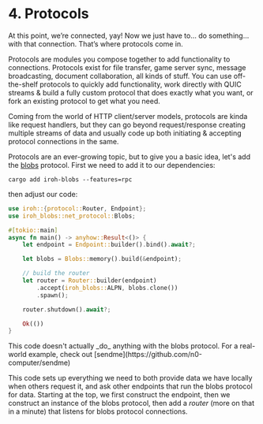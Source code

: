 
# 4. Protocols

At this point, we’re connected, yay! Now we just have to… do something… with that connection. That’s where protocols come in.

Protocols are modules you compose together to add functionality to connections. Protocols exist for file transfer, game server sync, message broadcasting, document collaboration, all kinds of stuff. You can use off-the-shelf protocols to quickly add functionality, work directly with QUIC streams & build a fully custom protocol that does exactly what you want, or fork an existing protocol to get what you need.

Coming from the world of HTTP client/server models, protocols are kinda like request handlers, but they can go beyond request/response creating multiple streams of data and usually code up both initiating & accepting protocol connections in the same.

Protocols are an ever-growing topic, but to give you a basic idea, let's add the [blobs](/proto/iroh-blobs) protocol. First we need to add it to our dependencies:

```
cargo add iroh-blobs --features=rpc
```

then adjust our code:

```rust
use iroh::{protocol::Router, Endpoint};
use iroh_blobs::net_protocol::Blobs;

#[tokio::main]
async fn main() -> anyhow::Result<()> {
    let endpoint = Endpoint::builder().bind().await?;

    let blobs = Blobs::memory().build(&endpoint);

    // build the router
    let router = Router::builder(endpoint)
        .accept(iroh_blobs::ALPN, blobs.clone())
        .spawn();

    router.shutdown().await?;

    Ok(())
}
```

<Note>
  This code doesn't actually _do_ anything with the blobs protocol. For a real-world example, check out [sendme](https://github.com/n0-computer/sendme)
</Note>

This code sets up everything we need to both provide data we have locally when others request it, and ask other endpoints that run the blobs protocol for data. Starting at the top, we first construct the endpoint, then we construct an instance of the blobs protocol, then add a _router_ (more on that in a minute) that listens for blobs protocol connections.


<div className='flex'>
  <div className="flex flex-col items-start gap-3">
    <PageLink label="Previous" page={{ href: "/docs/tour/3-discovery", title: "Discovery" }} previous />
  </div>
  <div className="ml-auto flex flex-col items-end gap-3">
    <PageLink label="Next" page={{ href: "/docs/tour/5-routers", title: "Routers" }} />
  </div>
</div>
